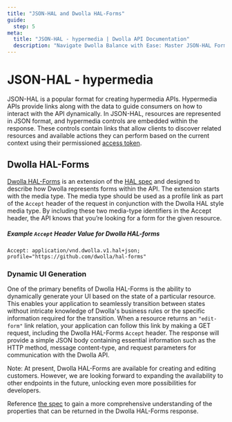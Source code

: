 ```yaml
---
title: "JSON-HAL and Dwolla HAL-Forms"
guide:
  step: 5
meta:
  title: "JSON-HAL - hypermedia | Dwolla API Documentation"
  description: "Navigate Dwolla Balance with Ease: Master JSON-HAL Forms. Uncover the power of Dwolla HAL-Forms for intuitive API interactions.  Grasp JSON-HAL and how Dwolla expands it for dynamic forms.  Effortlessly transition between resource states and gain valuable insights for streamlined Dwolla Balance integrations."
---
```


# JSON-HAL - hypermedia

JSON-HAL is a popular format for creating hypermedia APIs. Hypermedia APIs provide links along with the data to guide consumers on how to interact with the API dynamically. In JSON-HAL, resources are represented in JSON format, and hypermedia controls are embedded within the response. These controls contain links that allow clients to discover related resources and available actions they can perform based on the current context using their permissioned [access token](https://developers.dwolla.com/docs/connect/api-reference/authorization).

## Dwolla HAL-Forms

[Dwolla HAL-Forms](https://github.com/Dwolla/hal-forms) is an extension of the [HAL spec](http://stateless.co/hal_specification.html) and designed to describe how Dwolla represents forms within the API. The extension starts with the media type. The media type should be used as a profile link as part of the `Accept` header of the request in conjunction with the Dwolla HAL style media type. By including these two media-type identifiers in the Accept header, the API knows that you’re looking for a form for the given resource.

##### Example `Accept` Header Value for Dwolla HAL-forms

`Accept: application/vnd.dwolla.v1.hal+json; profile="https://github.com/dwolla/hal-forms"`

### Dynamic UI Generation

One of the primary benefits of Dwolla HAL-Forms is the ability to dynamically generate your UI based on the state of a particular resource. This enables your application to seamlessly transition between states without intricate knowledge of Dwolla's business rules or the specific information required for the transition. When a resource returns an `"edit-form"` link relation, your application can follow this link by making a GET request, including the Dwolla HAL-Forms `Accept` header. The response will provide a simple JSON body containing essential information such as the HTTP method, message content-type, and request parameters for communication with the Dwolla API.

Note: At present, Dwolla HAL-Forms are available for creating and editing customers. However, we are looking forward to expanding the availability to other endpoints in the future, unlocking even more possibilities for developers.

Reference [the spec](https://github.com/Dwolla/hal-forms) to gain a more comprehensive understanding of the properties that can be returned in the Dwolla HAL-Forms response.
